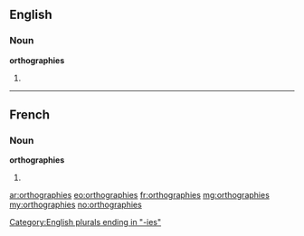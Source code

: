 ==English==

===Noun===
'''orthographies'''

# {{plural of|orthography}}

[[Category:English plurals ending in "-ies"]]

----

==French==

===Noun===
'''orthographies''' {{f}}

# {{plural of|orthographie|lang=fr}}

[[ar:orthographies]]
[[eo:orthographies]]
[[fr:orthographies]]
[[mg:orthographies]]
[[my:orthographies]]
[[no:orthographies]]